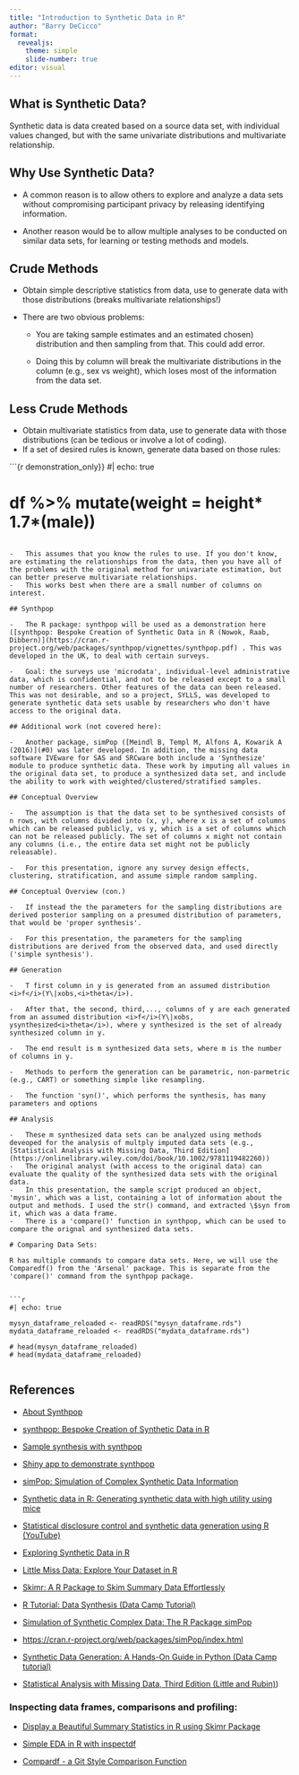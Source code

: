 ```yaml
---
title: "Introduction to Synthetic Data in R"
author: "Barry DeCicco"
format: 
  revealjs:
    theme: simple
    slide-number: true
editor: visual
---
```


## What is Synthetic Data?

Synthetic data is data created based on a source data set, with individual values changed, but with the same univariate distributions and multivariate relationship.

## Why Use Synthetic Data?

-   A common reason is to allow others to explore and analyze a data sets without compromising participant privacy by releasing identifying information.

-   Another reason would be to allow multiple analyses to be conducted on similar data sets, for learning or testing methods and models.

## Crude Methods

-   Obtain simple descriptive statistics from data, use to generate data with those distributions (breaks multivariate relationships!)

-   There are two obvious problems:

    -   You are taking sample estimates and an estimated chosen) distribution and then sampling from that. This could add error.

    -   Doing this by column will break the multivariate distributions in the column (e.g., sex vs weight), which loses most of the information from the data set.

## Less Crude Methods

-   Obtain multivariate statistics from data, use to generate data with those distributions (can be tedious or involve a lot of coding).
-   If a set of desired rules is known, generate data based on those rules:

```{r demonstration_only}}
#| echo: true

# df %>% mutate(weight = height* 1.7*(male))
```

-   This assumes that you know the rules to use. If you don't know, are estimating the relationships from the data, then you have all of the problems with the original method for univariate estimation, but can better preserve multivariate relationships.
-   This works best when there are a small number of columns on interest.

## Synthpop

-   The R package: synthpop will be used as a demonstration here ([synthpop: Bespoke Creation of Synthetic Data in R (Nowok, Raab, Dibbern)](https://cran.r-project.org/web/packages/synthpop/vignettes/synthpop.pdf) . This was developed in the UK, to deal with certain surveys.

-   Goal: the surveys use 'microdata', individual-level administrative data, which is confidential, and not to be released except to a small number of researchers. Other features of the data can been released. This was not desirable, and so a project, SYLLS, was developed to generate synthetic data sets usable by researchers who don't have access to the original data.

## Additional work (not covered here):

-   Another package, simPop ([Meindl B, Templ M, Alfons A, Kowarik A (2016)](#0) was later developed. In addition, the missing data software IVEware for SAS and SRCware both include a 'Synthesize' module to produce synthetic data. These work by imputing all values in the original data set, to produce a synthesized data set, and include the ability to work with weighted/clustered/stratified samples.

## Conceptual Overview

-   The assumption is that the data set to be synthesived consists of n rows, with columns divided into (x, y), where x is a set of columns which can be released publicly, vs y, which is a set of columns which can not be released publicly. The set of columns x might not contain any columns (i.e., the entire data set might not be publicly releasable).

-   For this presentation, ignore any survey design effects, clustering, stratification, and assume simple random sampling.

## Conceptual Overview (con.)

-   If instead the the parameters for the sampling distributions are derived posterior sampling on a presumed distribution of parameters, that would be 'proper synthesis'.

-   For this presentation, the parameters for the sampling distributions are derived from the observed data, and used directly ('simple synthesis').

## Generation

-   T first column in y is generated from an assumed distribution <i>f</i>(Y\|xobs,<i>theta</i>).

-   After that, the second, third,..., columns of y are each generated from an assumed distribution <i>f</i>(Y\|xobs, ysynthesized<i>theta</i>), where y synthesized is the set of already synthesized column in y.

-   The end result is m synthesized data sets, where m is the number of columns in y.

-   Methods to perform the generation can be parametric, non-parmetric (e.g., CART) or something simple like resampling.

-   The function 'syn()', which performs the synthesis, has many parameters and options

## Analysis

-   These m synthesized data sets can be analyzed using methods deveoped for the analysis of multply imputed data sets (e.g., [Statistical Analysis with Missing Data, Third Edition](https://onlinelibrary.wiley.com/doi/book/10.1002/9781119482260))
-   The original analyst (with access to the original data) can evaluate the quality of the synthesized data sets with the original data.
-   In this presentation, the sample script produced an object, 'mysin', which was a list, containing a lot of information about the output and methods. I used the str() command, and extracted \$syn from it, which was a data frame.
-   There is a 'compare()' function in synthpop, which can be used to compare the orignal and synthesized data sets.

# Comparing Data Sets:

R has multiple commands to compare data sets. Here, we will use the Comparedf() from the 'Arsenal' package. This is separate from the 'compare()' command from the synthpop package.


```r
#| echo: true

mysyn_dataframe_reloaded <- readRDS("mysyn_dataframe.rds")
mydata_dataframe_reloaded <- readRDS("mydata_dataframe.rds")

# head(mysyn_dataframe_reloaded)
# head(mydata_dataframe_reloaded)


```




## References

-   [About Synthpop](https://www.synthpop.org.uk/get-started.html)

-   [synthpop: Bespoke Creation of Synthetic Data in R](https://cran.r-project.org/web/packages/synthpop/vignettes/synthpop.pdf)

-   [Sample synthesis with synthpop](https://www.synthpop.org.uk/assets/firstsynthesis.r)

-   [Shiny app to demonstrate synthpop](https://synthpop.shinyapps.io/synthpop/)

-   [simPop: Simulation of Complex Synthetic Data Information](https://cran.r-project.org/web/packages/simPop/index.html)

-   [Synthetic data in R: Generating synthetic data with high utility using mice](https://www.gerkovink.com/miceVignettes/synthetic/synthetic.html)

-   [Statistical disclosure control and synthetic data generation using R (YouTube)](https://www.youtube.com/watch?v=5OlQsvD0Eho)

-   [Exploring Synthetic Data in R](https://medium.com/@sdshwetadixit/exploring-synthetic-data-in-r-8834d4217865)

-   [Little Miss Data: Explore Your Dataset in R](https://www.littlemissdata.com/blog/simple-eda)

-   [Skimr: A R Package to Skim Summary Data Effortlessly](https://cmdlinetips.com/2018/03/skimr-a-r-package-to-skim-summary-data-effortlessly/)

-   [R Tutorial: Data Synthesis (Data Camp Tutorial)](https://www.youtube.com/watch?v=wDWHvk0XPjY)

-   [Simulation of Synthetic Complex Data: The R Package simPop](https://www.jstatsoft.org/article/view/v079i10)

-   [https://cran.r-project.org/web/packages/simPop/index.html](simPop:%20Simulation%20of%20Complex%20Synthetic%20Data%20Information)

-   [Synthetic Data Generation: A Hands-On Guide in Python (Data Camp tutorial)](https://www.datacamp.com/tutorial/synthetic-data-generation)

-   [Statistical Analysis with Missing Data, Third Edition (Little and Rubin)](https://onlinelibrary.wiley.com/doi/book/10.1002/9781119482260))

### Inspecting data frames, comparisons and profiling:
-   [Display a Beautiful Summary Statistics in R using Skimr Package](https://www.datanovia.com/en/blog/display-a-beautiful-summary-statistics-in-r-using-skimr-package/)

-   [Simple EDA in R with inspectdf](https://www.littlemissdata.com/blog/inspectdf?rq=comparing)

-   [Compardf - a Git Style Comparison Function](https://www.rdocumentation.org/packages/compareDF/versions/2.3.5)